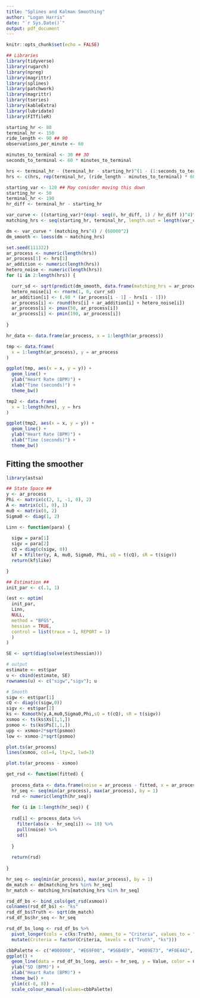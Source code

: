 ```yaml
---
title: "Splines and Kalman Smoothing"
author: "Logan Harris"
date: "`r Sys.Date()`"
output: pdf_document
---
```


```r
knitr::opts_chunk$set(echo = FALSE)

## Libraries
library(tidyverse)
library(rugarch)
library(npreg)
library(magrittr)
library(splines)
library(patchwork)
library(magrittr)
library(tseries)
library(kableExtra)
library(lubridate)
library(FITfileR)
```

```r
starting_hr <- 80
terminal_hr <- 150 
ride_length <- 90 ## 90
observations_per_minute <- 60

minutes_to_terminal <- 30 ## 30
seconds_to_terminal <- 60 * minutes_to_terminal

hrs <- terminal_hr - (terminal_hr - starting_hr)^(1 - (1:seconds_to_terminal / seconds_to_terminal)) + 1
hrs <- c(hrs, rep(terminal_hr, (ride_length - minutes_to_terminal) * 60))
```

```r
starting_var <- 120 ## May conisder moving this down
starting_hr <- 50
terminal_hr <- 190
hr_diff <- terminal_hr - starting_hr

var_curve <- ((starting_var)*(exp(- seq(0, hr_diff, 1) / hr_diff ))^4)^2
matching_hrs <- seq(starting_hr, terminal_hr, length.out = length(var_curve))
```

```r
dm <- var_curve * (matching_hrs^4) / (60000^2)
dm_smooth <- loess(dm ~ matching_hrs)
```

```r
set.seed(111322)
ar_process <- numeric(length(hrs))
ar_process[1] <- hrs[1]
ar_addition <- numeric(length(hrs))
hetero_noise <- numeric(length(hrs))
for (i in 2:length(hrs)) {

  curr_sd <- sqrt(predict(dm_smooth, data.frame(matching_hrs = ar_process[i - 1])))
  hetero_noise[i] <- rnorm(1, 0, curr_sd)
  ar_addition[i] <- (.98 * (ar_process[i - 1] - hrs[i - 1]))
  ar_process[i] <- round(hrs[i] + ar_addition[i] + hetero_noise[i])
  ar_process[i] <- pmax(50, ar_process[i])
  ar_process[i] <- pmin(190, ar_process[i])
  
}

hr_data <- data.frame(ar_process, x = 1:length(ar_process))

tmp <- data.frame(
  x = 1:length(ar_process), y = ar_process
)

ggplot(tmp, aes(x = x, y = y)) +
  geom_line() +
  ylab("Heart Rate (BPM)") +
  xlab("Time (seconds)") +
  theme_bw()

tmp2 <- data.frame(
  x = 1:length(hrs), y = hrs
)

ggplot(tmp2, aes(x = x, y = y)) +
  geom_line() +
  ylab("Heart Rate (BPM)") +
  xlab("Time (seconds)") +
  theme_bw()
```

## Fitting the smoother

```r
library(astsa)

## State Space ## 
y <- ar_process
Phi <- matrix(c(2, 1, -1, 0), 2)
A <- matrix(c(1, 0), 1)
mu0 <- matrix(0, 2)
Sigma0 <- diag(1, 2)

Linn <- function(para) {
  
  sigw = para[1]
  sigv = para[2]
  cQ = diag(c(sigw, 0))
  kf = Kfilter(y, A, mu0, Sigma0, Phi, sQ = t(cQ), sR = t(sigv))
  return(kf$like) 

}

## Estimation ##
init_par <- c(.1, 1) 

(est <- optim(
  init_par, 
  Linn, 
  NULL, 
  method = "BFGS", 
  hessian = TRUE,
  control = list(trace = 1, REPORT = 1)
  )
)

SE <- sqrt(diag(solve(est$hessian)))

# output
estimate <- est$par
u <- cbind(estimate, SE)
rownames(u) <- c("sigw","sigv"); u

# Smooth
sigw <- est$par[1]
cQ <- diag(c(sigw,0))
sigv <- est$par[2]
ks <- Ksmooth(y,A,mu0,Sigma0,Phi,sQ = t(cQ), sR = t(sigv))
xsmoo <- ts(ks$Xs[1,1,])
psmoo <- ts(ks$Ps[1,1,])
upp <- xsmoo+2*sqrt(psmoo)
low <- xsmoo-2*sqrt(psmoo)

plot.ts(ar_process)
lines(xsmoo, col=4, lty=2, lwd=3)

plot.ts(ar_process - xsmoo)
```

```r
get_rsd <- function(fitted) {
  
  process_data <- data.frame(noise = ar_process - fitted, x = ar_process)
  hr_seq <- seq(min(ar_process), max(ar_process), by = 1)
  rsd <- numeric(length(hr_seq))
  
  for (i in 1:length(hr_seq)) {
  
  rsd[i] <- process_data %>%
    filter(abs(x - hr_seq[i]) <= 10) %>%
    pull(noise) %>%
    sd()
  
  }
  
  return(rsd)
  
}

hr_seq <- seq(min(ar_process), max(ar_process), by = 1)
dm_match <- dm[matching_hrs %in% hr_seq]
hr_match <- matching_hrs[matching_hrs %in% hr_seq]

rsd_df_bs <- bind_cols(get_rsd(xsmoo))
colnames(rsd_df_bs) <- "ks"
rsd_df_bs$Truth <- sqrt(dm_match)
rsd_df_bs$hr_seq <- hr_seq

rsd_df_bs_long <- rsd_df_bs %>%
  pivot_longer(cols = c(ks:Truth), names_to = "Criteria", values_to = "Value") %>%
  mutate(Criteria = factor(Criteria, levels = c("Truth", "ks")))

cbbPalette <- c("#000000", "#E69F00", "#56B4E9", "#009E73", "#F0E442", "#0072B2", "#D55E00", "#CC79A7")
ggplot() +
  geom_line(data = rsd_df_bs_long, aes(x = hr_seq, y = Value, color = Criteria, group = Criteria)) +
  ylab("SD (BPM)") +
  xlab("Heart Rate (BPM)") +
  theme_bw() +
  ylim(c(-8, 8)) +
  scale_colour_manual(values=cbbPalette)
```